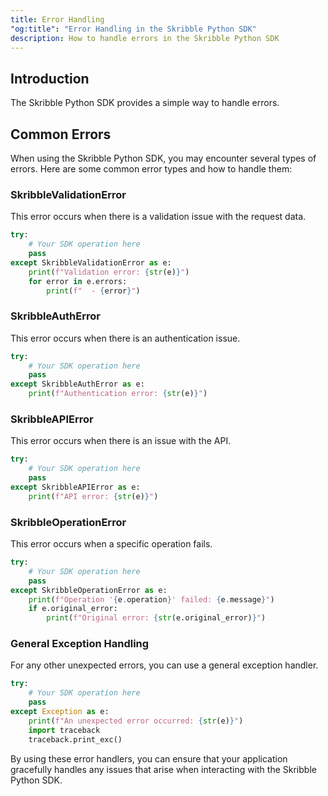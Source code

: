 ```yaml
---
title: Error Handling
"og:title": "Error Handling in the Skribble Python SDK"
description: How to handle errors in the Skribble Python SDK
---
```


## Introduction

The Skribble Python SDK provides a simple way to handle errors.

## Common Errors

When using the Skribble Python SDK, you may encounter several types of errors. Here are some common error types and how to handle them:

### SkribbleValidationError

This error occurs when there is a validation issue with the request data.

```python
try:
    # Your SDK operation here
    pass
except SkribbleValidationError as e:
    print(f"Validation error: {str(e)}")
    for error in e.errors:
        print(f"  - {error}")
```

### SkribbleAuthError

This error occurs when there is an authentication issue.

```python
try:
    # Your SDK operation here
    pass
except SkribbleAuthError as e:
    print(f"Authentication error: {str(e)}")
```

### SkribbleAPIError

This error occurs when there is an issue with the API.

```python
try:
    # Your SDK operation here
    pass
except SkribbleAPIError as e:
    print(f"API error: {str(e)}")
```

### SkribbleOperationError

This error occurs when a specific operation fails.

```python
try:
    # Your SDK operation here
    pass
except SkribbleOperationError as e:
    print(f"Operation '{e.operation}' failed: {e.message}")
    if e.original_error:
        print(f"Original error: {str(e.original_error)}")
```

### General Exception Handling

For any other unexpected errors, you can use a general exception handler.

```python
try:
    # Your SDK operation here
    pass
except Exception as e:
    print(f"An unexpected error occurred: {str(e)}")
    import traceback
    traceback.print_exc()
```

By using these error handlers, you can ensure that your application gracefully handles any issues that arise when interacting with the Skribble Python SDK.